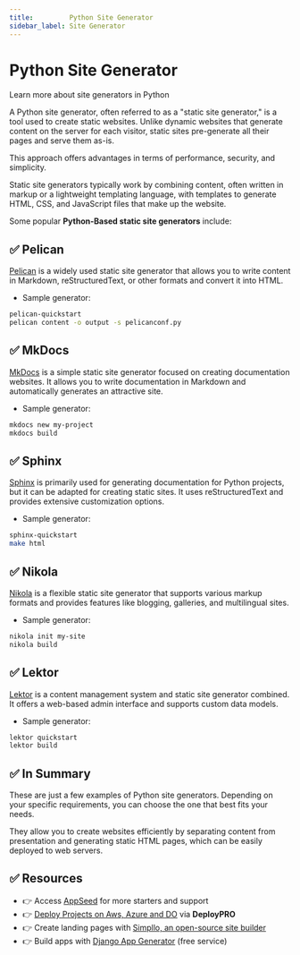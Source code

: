```yaml
---
title:         Python Site Generator
sidebar_label: Site Generator
---
```


# Python Site Generator

<SubHeading>Learn more about site generators in Python</SubHeading>

A Python site generator, often referred to as a "static site generator," is a tool used to create static websites. 
Unlike dynamic websites that generate content on the server for each visitor, static sites pre-generate all their pages and serve them as-is. 

This approach offers advantages in terms of performance, security, and simplicity.

Static site generators typically work by combining content, often written in markup or a lightweight templating language, with templates to generate HTML, CSS, and JavaScript files that make up the website. 

Some popular **Python-Based static site generators** include:

## ✅ **Pelican**

[Pelican](https://docs.getpelican.com/) is a widely used static site generator that allows you to write content in Markdown, reStructuredText, or other formats and convert it into HTML.

- Sample generator:
```bash
pelican-quickstart
pelican content -o output -s pelicanconf.py
```

## ✅ **MkDocs**

[MkDocs](https://www.mkdocs.org/) is a simple static site generator focused on creating documentation websites. It allows you to write documentation in Markdown and automatically generates an attractive site.

- Sample generator:
```bash
mkdocs new my-project
mkdocs build
```

## ✅ **Sphinx**

[Sphinx](https://www.sphinx-doc.org/) is primarily used for generating documentation for Python projects, but it can be adapted for creating static sites. It uses reStructuredText and provides extensive customization options.

- Sample generator:
```bash
sphinx-quickstart
make html
```

## ✅ **Nikola**

[Nikola](https://getnikola.com/) is a flexible static site generator that supports various markup formats and provides features like blogging, galleries, and multilingual sites.

- Sample generator:

```bash
nikola init my-site
nikola build
```

## ✅ **Lektor**

[Lektor](https://www.getlektor.com/) is a content management system and static site generator combined. It offers a web-based admin interface and supports custom data models.

- Sample generator:

```bash
lektor quickstart
lektor build
```

## ✅ In Summary

These are just a few examples of Python site generators. Depending on your specific requirements, you can choose the one that best fits your needs. 

They allow you to create websites efficiently by separating content from presentation and generating static HTML pages, which can be easily deployed to web servers.

## ✅ Resources

- 👉 Access [AppSeed](https://appseed.us/) for more starters and support 
- 👉 [Deploy Projects on Aws, Azure and DO](https://www.docs.deploypro.dev/) via **DeployPRO**
- 👉 Create landing pages with [Simpllo, an open-source site builder](https://www.simpllo.com/)
- 👉 Build apps with [Django App Generator](https://app-generator.dev/django/) (free service)
